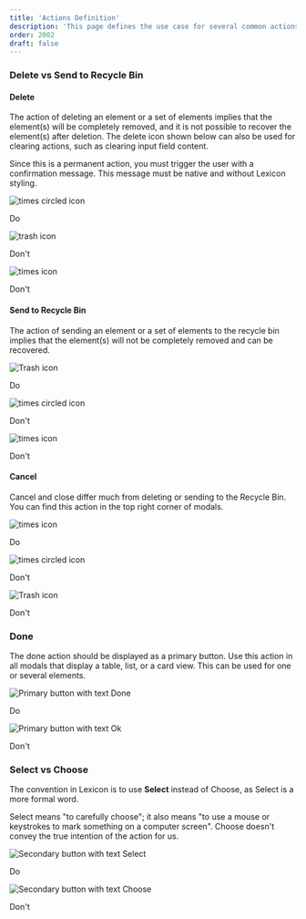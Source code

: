 ```yaml
---
title: 'Actions Definition'
description: 'This page defines the use case for several common actions.'
order: 2002
draft: false
---
```



### Delete vs Send to Recycle Bin

#### Delete

The action of deleting an element or a set of elements implies that the element(s) will be completely removed, and it is not possible to recover the element(s) after deletion. The delete icon shown below can also be used for clearing actions, such as clearing input field content.

Since this is a permanent action, you must trigger the user with a confirmation message. This message must be native and without Lexicon styling.

<Grid templateColumns="1fr 1fr 1fr" autoRows="auto" gap="4rem">
	<Grid.Item>
		<div class="image-container">
			<img src="/images/lexicon/Delete.jpg" alt="times circled icon" />
		</div>
		<p class="do">Do</p>
	</Grid.Item>
	<Grid.Item>
		<div class="image-container">
			<img src="/images/lexicon/Trash.jpg" alt="trash icon" />
		</div>
		<p class="dont">Don't</p>
	</Grid.Item>
	<Grid.Item>
		<div class="image-container">
			<img src="/images/lexicon/Cancel.png" alt="times icon" />
		</div>
		<p class="dont">Don't</p>
	</Grid.Item>
</Grid>

#### Send to Recycle Bin

The action of sending an element or a set of elements to the recycle bin implies that the element(s) will not be completely removed and can be recovered.

<Grid templateColumns="1fr 1fr 1fr" autoRows="auto" gap="4rem">
	<Grid.Item>
		<div class="image-container">
			<img src="/images/lexicon/Trash.jpg" alt="Trash icon" />
		</div>
		<p class="do">Do</p>
	</Grid.Item>
	<Grid.Item>
		<div class="image-container">
			<img src="/images/lexicon/Delete.jpg" alt="times circled icon" />
		</div>
		<p class="dont">Don't</p>
	</Grid.Item>
	<Grid.Item>
		<div class="image-container">
			<img src="/images/lexicon/Cancel.png" alt="times icon" />
		</div>
		<p class="dont">Don't</p>
	</Grid.Item>
</Grid>

#### Cancel

Cancel and close differ much from deleting or sending to the Recycle Bin. You can find this action in the top right corner of modals.

<Grid templateColumns="1fr 1fr 1fr" autoRows="auto" gap="4rem">
	<Grid.Item>
		<div class="image-container">
			<img src="/images/lexicon/Cancel.png" alt="times icon" />
		</div>
		<p class="do">Do</p>
	</Grid.Item>
	<Grid.Item>
		<div class="image-container">
			<img src="/images/lexicon/Delete.jpg" alt="times circled icon" />
		</div>
		<p class="dont">Don't</p>
	</Grid.Item>
	<Grid.Item>
		<div class="image-container">
			<img src="/images/lexicon/Trash.jpg" alt="Trash icon" />
		</div>
		<p class="dont">Don't</p>
	</Grid.Item>
</Grid>

### Done

The done action should be displayed as a primary button. Use this action in all modals that display a table, list, or a card view. This can be used for one or several elements.

<Grid templateColumns="1fr 1fr" autoRows="auto" gap="2rem">
	<Grid.Item>
		<div class="image-container">
			<img
				src="/images/lexicon/FormButtonPrimaryTextDo.jpg"
				alt="Primary button with text Done"
			/>
		</div>
		<p class="do">Do</p>
	</Grid.Item>
	<Grid.Item>
		<div class="image-container">
			<img
				src="/images/lexicon/FormButtonPrimaryTextDont.jpg"
				alt="Primary button with text Ok"
			/>
		</div>
		<p class="dont">Don't</p>
	</Grid.Item>
</Grid>

### Select vs Choose

The convention in Lexicon is to use **Select** instead of Choose, as Select is a more formal word.

Select means "to carefully choose"; it also means "to use a mouse or keystrokes to mark something on a computer screen". Choose doesn't convey the true intention of the action for us.

<Grid templateColumns="1fr 1fr" autoRows="auto" gap="2rem">
	<Grid.Item>
		<div class="image-container">
			<img
				src="/images/lexicon/ActionsSelectDo.jpg"
				alt="Secondary button with text Select"
			/>
		</div>
		<p class="do">Do</p>
	</Grid.Item>
	<Grid.Item>
		<div class="image-container">
			<img
				src="/images/lexicon/ActionsSelectDont.png"
				alt="Secondary button with text Choose"
			/>
		</div>
		<p class="dont">Don't</p>
	</Grid.Item>
</Grid>
